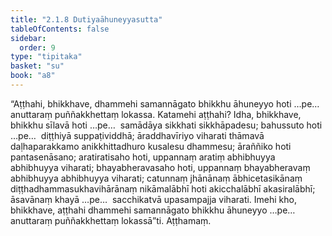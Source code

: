 ```yaml
---
title: "2.1.8 Dutiyaāhuneyyasutta"
tableOfContents: false
sidebar:
  order: 9
type: "tipitaka"
basket: "su"
book: "a8"
---
```



<DynamicBreadcrumb />

<Division number="58" book="a8">

<Paragraph number="608" book="a8">
“Aṭṭhahi, bhikkhave, dhammehi samannāgato bhikkhu āhuneyyo hoti …pe…  anuttaraṃ puññakkhettaṃ lokassa. Katamehi aṭṭhahi? Idha, bhikkhave, bhikkhu sīlavā hoti …pe…  samādāya sikkhati sikkhāpadesu; bahussuto hoti …pe…  diṭṭhiyā suppaṭividdhā; āraddhavīriyo viharati thāmavā daḷhaparakkamo anikkhittadhuro kusalesu dhammesu; āraññiko hoti pantasenāsano; aratiratisaho hoti, uppannaṃ aratiṃ abhibhuyya abhibhuyya viharati; bhayabheravasaho hoti, uppannaṃ bhayabheravaṃ abhibhuyya abhibhuyya viharati; catunnaṃ jhānānaṃ ābhicetasikānaṃ diṭṭhadhammasukhavihārānaṃ nikāmalābhī hoti akicchalābhī akasiralābhī; āsavānaṃ khayā …pe…  sacchikatvā upasampajja viharati. Imehi kho, bhikkhave, aṭṭhahi dhammehi samannāgato bhikkhu āhuneyyo …pe…  anuttaraṃ puññakkhettaṃ lokassā”ti.

</Paragraph>
</Division>

<Paragraph number="609" type="center" book="a8">
Aṭṭhamaṃ.
</Paragraph>